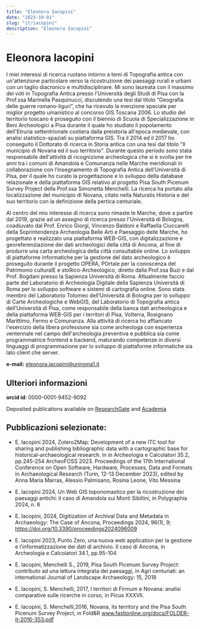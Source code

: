 ```yaml
---
title: "Eleonora Iacopini"
date: "2023-10-01"
slug: "it/iacopini"
description: "Eleonora Iacopini"
---
```


# Eleonora Iacopini

I miei interessi di ricerca ruotano intorno a temi di Topografia antica con un'attenzione particolare verso la ricostruzione dei paesaggi rurali e urbani con un taglio diacronico e multidisciplinare. Mi sono laureata con il massimo dei voti in Topografia Antica presso l’Università degli Studi di Pisa con la Prof.ssa Marinella Pasquinucci, discutendo una tesi dal titolo “Geografia delle guerre romano-liguri”, che ha ricevuto la menzione speciale per miglior progetto umanistico al concorso GIS Toscana 2006. Lo studio del territorio toscano è proseguito con il biennio di Scuola di Specializzazione in Beni Archeologici a Pisa durante il quale ho studiato il popolamento dell'Etruria settentrionale costiera dalla preistoria all'epoca medievale, con analisi statistico-spaziali su piattaforma GIS. Tra il 2014 ed il 2017 ho conseguito il Dottorato di ricerca in Storia antica con una tesi dal titolo "Il municipio di Novana ed il suo territorio". Durante questo periodo sono stata responsabile dell'attività di ricognizione archeologica che si è svolta per tre anni tra i comuni di Amandola e Comunanza nelle Marche meridionali in collaborazione con l’insegnamento di Topografia Antica dell’Università di Pisa, per il quale ho curato la progettazione e lo sviluppo della database relazionale e della piattaforma GIS relativo al progetto Pisa South Picenum Survey Project della Prof.ssa Simonetta Menchelli. La ricerca ha portato alla localizzazione del municipio di Novana, citato nella Naturalis Historia e del suo territorio con la definizione della pertica centuriale.

Al centro del mio interesse di ricerca sono rimaste le Marche, dove a partire dal 2019, grazie ad un assegno di ricerca presso l'Università di Bologna, coadiuvato dal Prof. Enrico Giorgi, Vincenzo Baldoni e Raffaella Ciuccarelli della Soprintendenza Archeologia Belle Arti e Paesaggio delle Marche, ho progettato e realizzato una piattaforma WEB-GIS, con digitalizzazione e georeferenziazione dei dati archeologici della città di Ancona, al fine di produrre una carta archeologica della città consultabile online. Lo sviluppo di piattaforme informatiche per la gestione del dato archeologico è proseguito durante il progetto OPERA, POrtale per la conoscenza del Patrimonio culturalE e stoRico-Archeologico, diretto dalla Prof.ssa Buzi e dal Prof. Bogdani presso la Sapienza Università di Roma. Attualmente faccio parte del Laboratorio di Archeologia Digitale della Sapienza Università di Roma per lo sviluppo software e sistemi di cartografia online. Sono stata membro del Laboratorio Tolomeo dell’Università di Bologna per lo sviluppo di Carte Archeologiche e WebGIS, del Laboratorio di Topografia antica dell’Università di Pisa, come responsabile della banca dati archeologica e della piattaforma WEB-GIS per i territori di Pisa, Volterra, Rosignano Marittimo, Fermo e Comunanza. Alla attività di ricerca ho affiancato l'esercizio della libera professione sia come archeologa con esperienza ventennale nel campo dell'archeologia preventiva e pubblica sia come programmatrice frontend e backend, maturando competenze in diversi linguaggi di programmazione per lo sviluppo di piattaforme informatiche sia lato client che server.

**e-mail:** eleonora.iacopini@uniroma1.it

## Ulteriori informazioni

**orcid id**: 0000-0001-9452-9092

Deposited publications available on <a href="https://www.researchgate.net/profile/Eleonora-Iacopini" target="_blank">ResearchGate</a> and <a href="https://uniroma1.academia.edu/EleonoraIacopini" target="_blank">Academia</a>

## Pubblicazioni selezionate:

- E. Iacopini 2024, Zotero2Map: Development of a new ITC tool for sharing and publishing bibliographic data with a cartographic base for historical-archaeological research. in in Archeologia e Calcolatori 35.2, pp.245-254 ArcheoFOSS 2023. Proceedings of the 17th International Conference on Open Software, Hardware, Processes, Data and Formats in Archaeological Research (Turin, 12-13 December 2023), edited by Anna Maria Marras, Alessio Palmisano, Rosina Leone, Vito Messina

- E. Iacopini 2024, Un Web GIS toponomastico per la ricostruzione dei paesaggi antichi: il caso di Amandola sui Monti Sibillini, in Polygraphia 2024, n. 6

- E. Iacopini, 2024, Digitization of Archival Data and Metadata in Archaeology: The Case of Ancona, Proceedings 2024, 96(1), 9; https://doi.org/10.3390/proceedings2024096009

- E. Iacopini 2023, Punto Zero, una nuova web application per la gestione e l’informatizzazione dei dati di archivio. Il caso di Ancona, in Archeologia e Calcolatori 34.1, pp.95-104

- E. Iacopini, Menchelli S., 2019, Pisa South Picenum Survey Project: contributo ad una lettura integrata dei paesaggi, in Agri centuriati: an international Journal of Landscape Archaeology: 15, 2018

- E. Iacopini, S. Menchelli, 2017, I territori di Firmum e Novana: analisi comparative sulle ricerche in corso, in Picus XXXVII.

- E. Iacopini, S. Menchelli,2016, Novana, its territory and the Pisa South Picenum Survey Project, in Fold&R www.fastionline.org/docs/FOLDER-it-2016-353.pdf
